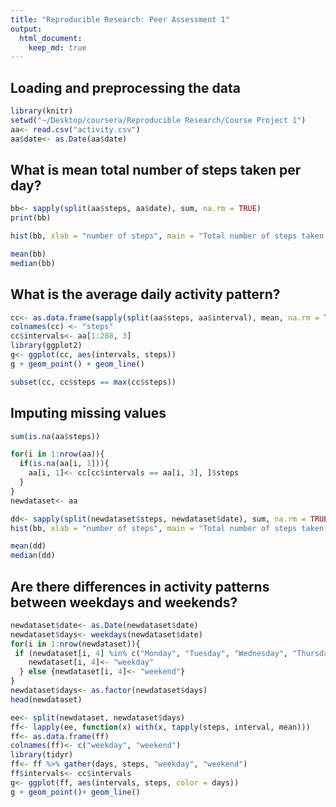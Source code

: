 ```yaml
---
title: "Reproducible Research: Peer Assessment 1"
output: 
  html_document:
    keep_md: true
---
```



## Loading and preprocessing the data
```r
library(knitr)
setwd("~/Desktop/coursera/Reproducible Research/Course Project 1")
aa<- read.csv("activity.csv")
aa$date<- as.Date(aa$date)
```

## What is mean total number of steps taken per day?
```r
bb<- sapply(split(aa$steps, aa$date), sum, na.rm = TRUE)
print(bb)
```

```r
hist(bb, xlab = "number of steps", main = "Total number of steps taken per day")
```
```r
mean(bb)
median(bb)
```
## What is the average daily activity pattern?
```r
cc<- as.data.frame(sapply(split(aa$steps, aa$interval), mean, na.rm = TRUE))
colnames(cc) <- "steps"
cc$intervals<- aa[1:288, 3]
library(ggplot2)
g<- ggplot(cc, aes(intervals, steps))
g + geom_point() + geom_line()
```
```r
subset(cc, cc$steps == max(cc$steps))
```
## Imputing missing values
```r
sum(is.na(aa$steps))
```
```r
for(i in 1:nrow(aa)){
  if(is.na(aa[i, 1])){
    aa[i, 1]<- cc[cc$intervals == aa[i, 3], ]$steps
  }
}
newdataset<- aa
```
```r
dd<- sapply(split(newdataset$steps, newdataset$date), sum, na.rm = TRUE)
hist(bb, xlab = "number of steps", main = "Total number of steps taken per day")
```
```r
mean(dd)
median(dd)
```
## Are there differences in activity patterns between weekdays and weekends?
```r
newdataset$date<- as.Date(newdataset$date)
newdataset$days<- weekdays(newdataset$date)
for(i in 1:nrow(newdataset)){
 if (newdataset[i, 4] %in% c("Monday", "Tuesday", "Wednesday", "Thursday", "Friday")){
    newdataset[i, 4]<- "weekday"
  } else {newdataset[i, 4]<- "weekend"}
}
newdataset$days<- as.factor(newdataset$days)
head(newdataset)
```
```r
ee<- split(newdataset, newdataset$days)
ff<- lapply(ee, function(x) with(x, tapply(steps, interval, mean)))
ff<- as.data.frame(ff)
colnames(ff)<- c("weekday", "weekend")
library(tidyr)
ff<- ff %>% gather(days, steps, "weekday", "weekend")
ff$intervals<- cc$intervals
g<- ggplot(ff, aes(intervals, steps, color = days))
g + geom_point()+ geom_line()
```

